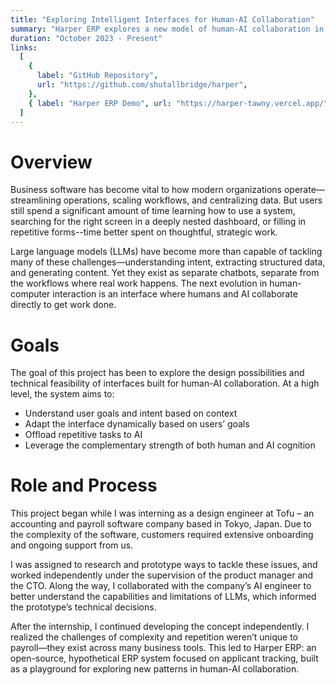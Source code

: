 ```yaml
---
title: "Exploring Intelligent Interfaces for Human-AI Collaboration"
summary: "Harper ERP explores a new model of human-AI collaboration in business software—where the interface adapts to user intent, surfaces the right tools, and eliminates repetitive tasks."
duration: "October 2023 - Present"
links:
  [
    {
      label: "GitHub Repository",
      url: "https://github.com/shutallbridge/harper",
    },
    { label: "Harper ERP Demo", url: "https://harper-tawny.vercel.app/" },
  ]
---
```


# Overview

Business software has become vital to how modern organizations operate—streamlining operations, scaling workflows, and centralizing data. But users still spend a significant amount of time learning how to use a system, searching for the right screen in a deeply nested dashboard, or filling in repetitive forms--time better spent on thoughtful, strategic work.

Large language models (LLMs) have become more than capable of tackling many of these challenges—understanding intent, extracting structured data, and generating content. Yet they exist as separate chatbots, separate from the workflows where real work happens. The next evolution in human-computer interaction is an interface where humans and AI collaborate directly to get work done.

# Goals

The goal of this project has been to explore the design possibilities and technical feasibility of interfaces built for human-AI collaboration. At a high level, the system aims to:

- Understand user goals and intent based on context
- Adapt the interface dynamically based on users’ goals
- Offload repetitive tasks to AI
- Leverage the complementary strength of both human and AI cognition

# Role and Process

This project began while I was interning as a design engineer at Tofu – an accounting and payroll software company based in Tokyo, Japan. Due to the complexity of the software, customers required extensive onboarding and ongoing support from us.

I was assigned to research and prototype ways to tackle these issues, and worked independently under the supervision of the product manager and the CTO. Along the way, I collaborated with the company’s AI engineer to better understand the capabilities and limitations of LLMs, which informed the prototype’s technical decisions.

After the internship, I continued developing the concept independently. I realized the challenges of complexity and repetition weren’t unique to payroll—they exist across many business tools. This led to Harper ERP: an open-source, hypothetical ERP system focused on applicant tracking, built as a playground for exploring new patterns in human-AI collaboration.
